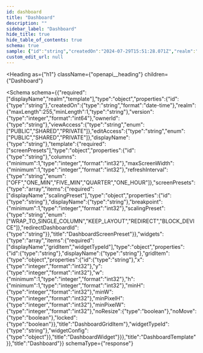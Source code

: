 ```yaml
---
id: dashboard
title: "Dashboard"
description: ""
sidebar_label: "Dashboard"
hide_title: true
hide_table_of_contents: true
schema: true
sample: {"id":"string","createdOn":"2024-07-29T15:51:28.071Z","realm":"string","version":0,"ownerId":"string","viewAccess":"PUBLIC","editAccess":"PUBLIC","displayName":"string","template":{"id":"string","columns":0,"maxScreenWidth":0,"refreshInterval":"OFF","screenPresets":[{"id":"string","displayName":"string","breakpoint":0,"scalingPreset":"WRAP_TO_SINGLE_COLUMN","redirectDashboardId":"string"}],"widgets":[{"id":"string","displayName":"string","gridItem":{"id":"string","x":0,"y":0,"w":0,"h":0,"minH":0,"minW":0,"minPixelH":0,"minPixelW":0,"noResize":true,"noMove":true,"locked":true},"widgetTypeId":"string","widgetConfig":{}}]}}
custom_edit_url: null
---
```



<Heading
  as={"h1"}
  className={"openapi__heading"}
  children={"Dashboard"}
>
</Heading>





<Schema
  schema={{"required":["displayName","realm","template"],"type":"object","properties":{"id":{"type":"string"},"createdOn":{"type":"string","format":"date-time"},"realm":{"maxLength":255,"minLength":1,"type":"string"},"version":{"type":"integer","format":"int64"},"ownerId":{"type":"string"},"viewAccess":{"type":"string","enum":["PUBLIC","SHARED","PRIVATE"]},"editAccess":{"type":"string","enum":["PUBLIC","SHARED","PRIVATE"]},"displayName":{"type":"string"},"template":{"required":["screenPresets"],"type":"object","properties":{"id":{"type":"string"},"columns":{"minimum":1,"type":"integer","format":"int32"},"maxScreenWidth":{"minimum":1,"type":"integer","format":"int32"},"refreshInterval":{"type":"string","enum":["OFF","ONE_MIN","FIVE_MIN","QUARTER","ONE_HOUR"]},"screenPresets":{"type":"array","items":{"required":["displayName","scalingPreset"],"type":"object","properties":{"id":{"type":"string"},"displayName":{"type":"string"},"breakpoint":{"minimum":1,"type":"integer","format":"int32"},"scalingPreset":{"type":"string","enum":["WRAP_TO_SINGLE_COLUMN","KEEP_LAYOUT","REDIRECT","BLOCK_DEVICE"]},"redirectDashboardId":{"type":"string"}},"title":"DashboardScreenPreset"}},"widgets":{"type":"array","items":{"required":["displayName","gridItem","widgetTypeId"],"type":"object","properties":{"id":{"type":"string"},"displayName":{"type":"string"},"gridItem":{"type":"object","properties":{"id":{"type":"string"},"x":{"type":"integer","format":"int32"},"y":{"type":"integer","format":"int32"},"w":{"minimum":1,"type":"integer","format":"int32"},"h":{"minimum":1,"type":"integer","format":"int32"},"minH":{"type":"integer","format":"int32"},"minW":{"type":"integer","format":"int32"},"minPixelH":{"type":"integer","format":"int32"},"minPixelW":{"type":"integer","format":"int32"},"noResize":{"type":"boolean"},"noMove":{"type":"boolean"},"locked":{"type":"boolean"}},"title":"DashboardGridItem"},"widgetTypeId":{"type":"string"},"widgetConfig":{"type":"object"}},"title":"DashboardWidget"}}},"title":"DashboardTemplate"}},"title":"Dashboard"}}
  schemaType={"response"}
>
  
</Schema>
            